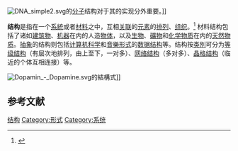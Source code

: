 {{Expand language|time=2018-09-01T03:38:52+00:00}}
{{other uses}}
[[File:DNA_simple2.svg|thumb]]的[[分子|分子]]结构对于其{{le|功能 (生物學)|Function_(biology)|功能}}的实现分外重要。]]

'''结构'''是指在一个[[系統|系統]]或者[[材料|材料]]之中，互相[[关联|关联]]的[[元素|元素]]的[[排列|排列]]、[[组织|组织]]。<ref name=OED>{{cite encyclopedia |title=structure, n. |encyclopedia=Oxford English Dictionary |edition=Online |url=http://www.oed.com/view/Entry/191895?rskey=pTgPk1&result=1|accessdate=2015-10-01}}</ref> 材料结构包括了诸如[[建筑物|建筑物]]、[[机器|机器]]在内的人造[[物体|物体]]，以及[[生物|生物]]、[[礦物|礦物]]和[[化学物质|化学物质]]在内的[[天然|天然]][[物质|物质]]。[[抽象|抽象]]的结构则包括[[计算机科学|计算机科学]]和[[音樂形式|音樂形式]]的[[数据结构|数据结构]]等。结构按[[类別|类別]]可分为[[等级制度|等级结构]]（有层次地排列，由上至下，一对多）、[[复杂网络|网络结构]]（多对多）、[[格_(数学)|晶格结构]]（临近的个体互相连接）等。

[[File:Dopamin_-_Dopamine.svg|thumb]]的結構式]]

== 参考文献 ==
{{Reflist}}

{{平衡}}
{{Authority control}} 
{{Philosophy-stub}}

[[Category:结构|]]
[[Category:形式|Category:形式]]
[[Category:系统|Category:系统]]
